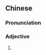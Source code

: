 {{also|浑沦}}
==Chinese==
{{zh-forms|s=浑沦}}

===Pronunciation===
{{zh-pron
|m=húnlún,hùnlún,2nb=variant
|c=wan6 leon4
|cat=a
}}

===Adjective===
{{zh-adj}}

# {{lb|zh|obsolete}} {{zh-alt-form|混沌}}